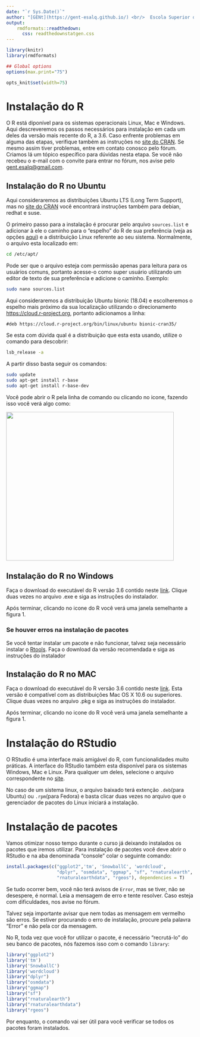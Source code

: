 ```yaml
---
date: "`r Sys.Date()`"
author: "[GENt](https://gent-esalq.github.io/) <br/>  Escola Superior de Agricultura Luiz de Queiroz <br/> Universidade de São Paulo"
output:
    rmdformats::readthedown:
      css: readthedownstatgen.css
---
```


```r
library(knitr)
library(rmdformats)

## Global options
options(max.print="75")

opts_knit$set(width=75)
```

# Instalação do R 

O R está diponível para os sistemas operacionais Linux, Mac e Windows. Aqui descreveremos os passos necessários para instalação em cada um deles da versão mais recente do R, a 3.6. Caso enfrente problemas em alguma das etapas, verifique também as instruções no [site do CRAN](https://cran.r-project.org/). Se mesmo assim tiver problemas, entre em contato conosco pelo fórum. Criamos lá um tópico específico para dúvidas nesta etapa. Se você não recebeu o e-mail com o convite para entrar no fórum, nos avise pelo [gent.esalq@gmail.com](gent.esalq@gmail.com).

## Instalação do R no Ubuntu 

Aqui consideraremos as distribuições Ubuntu LTS (Long Term Support), mas no [site do CRAN](https://cran.r-project.org/) você encontrará instruções também para debian, redhat e suse.

O primeiro passo para a instalação é procurar pelo arquivo `sources.list` e adicionar à ele o caminho para o "espelho" do R de sua preferência (veja as opções [aqui](https://cran.r-project.org/mirrors.html)) e a distribuição Linux referente ao seu sistema. Normalmente, o arquivo esta localizado em:

```bash
cd /etc/apt/
```
Pode ser que o arquivo esteja com permissão apenas para leitura para os usuários comuns, portanto acesse-o como super usuário utilizando um editor de texto de sua preferência e adicione o caminho. Exemplo:

```bash
sudo nano sources.list
```

Aqui consideraremos a distribuição Ubuntu bionic (18.04) e escolheremos o espelho mais próximo da sua localização utilizando o direcionamento [https://cloud.r-project.org](https://cloud.r-project.org), portanto adicionamos a linha:

```
#deb https://cloud.r-project.org/bin/linux/ubuntu bionic-cran35/
```

Se esta com dúvida qual é a distribuição que esta esta usando, utilize o comando para descobrir:

```bash
lsb_release -a
```

A partir disso basta seguir os comandos:

```bash
sudo update
sudo apt-get install r-base
sudo apt-get install r-base-dev
```

Você pode abrir o R pela linha de comando ou clicando no icone, fazendo isso você verá algo como:

<img src="imagens/rstart.png"  style="width:450px;height:400px;">

## Instalação do R no Windows

Faça o download do executável do R versão 3.6 contido neste [link](https://cran.r-project.org/bin/windows/base/). Clique duas vezes no arquivo .exe e siga as instruções do instalador.

Após terminar, clicando no icone do R você verá uma janela semelhante a figura 1.

### Se houver erros na instalação de pacotes

Se você tentar instalar um pacote e não funcionar, talvez seja necessário instalar o [Rtools](https://cran.r-project.org/bin/windows/Rtools/). Faça o download da versão recomendada e siga as instruções do instalador

## Instalação do R no MAC

Faça o download do executável do R versão 3.6 contido neste [link](https://cran.r-project.org/bin/macosx/R-3.6.0.pkg). Esta versão é compatível com as distribuições Mac OS X  10.6 ou superiores. Clique duas vezes no arquivo .pkg e siga as instruções do instalador.

Após terminar, clicando no icone do R você verá uma janela semelhante a figura 1.

# Instalação do RStudio

O RStudio é uma interface mais amigável do R, com funcionalidades muito práticas. A interface do RStudio também esta disponível para os sistemas Windows, Mac e Linux. Para qualquer um deles, selecione o arquivo correspondente no [site](https://www.rstudio.com/products/rstudio/download/).

No caso de um sistema linux, o arquivo baixado terá extenção `.deb`(para Ubuntu) ou `.rpm`(para Fedora) e basta clicar duas vezes no arquivo que o gerenciador de pacotes do Linux iniciará a instalação.

# Instalação de pacotes

Vamos otimizar nosso tempo durante o curso já deixando instalados os pacotes que iremos utilizar. Para instalação de pacotes você deve abrir o RStudio e na aba denominada "console" colar o seguinte comando:

```r
install.packages(c("ggplot2",'tm', 'SnowballC', 'wordcloud',
                   "dplyr", "osmdata", "ggmap", "sf", "rnaturalearth",
                   "rnaturalearthdata", "rgeos"), dependencies = T)
```

Se tudo ocorrer bem, você não terá avisos de `Error`, mas se tiver, não se desespere, é normal. Leia a mensagem de erro e tente resolver. Caso esteja com dificuldades, nos avise no fórum. 

Talvez seja importante avisar que nem todas as mensagem em vermelho são erros. Se estiver procurando o erro de instalação, procure pela palavra "Error" e não pela cor da mensagem.

No R, toda vez que você for utilizar o pacote, é necessário "recrutá-lo" do seu banco de pacotes, nós fazemos isso com o comando `library`:

```r
library("ggplot2")
library('tm')
library('SnowballC')
library('wordcloud')
library("dplyr")
library("osmdata")
library("ggmap")
library("sf")
library("rnaturalearth")
library("rnaturalearthdata")
library("rgeos")
```

Por enquanto, o comando vai ser útil para você verificar se todos os pacotes foram instalados.

